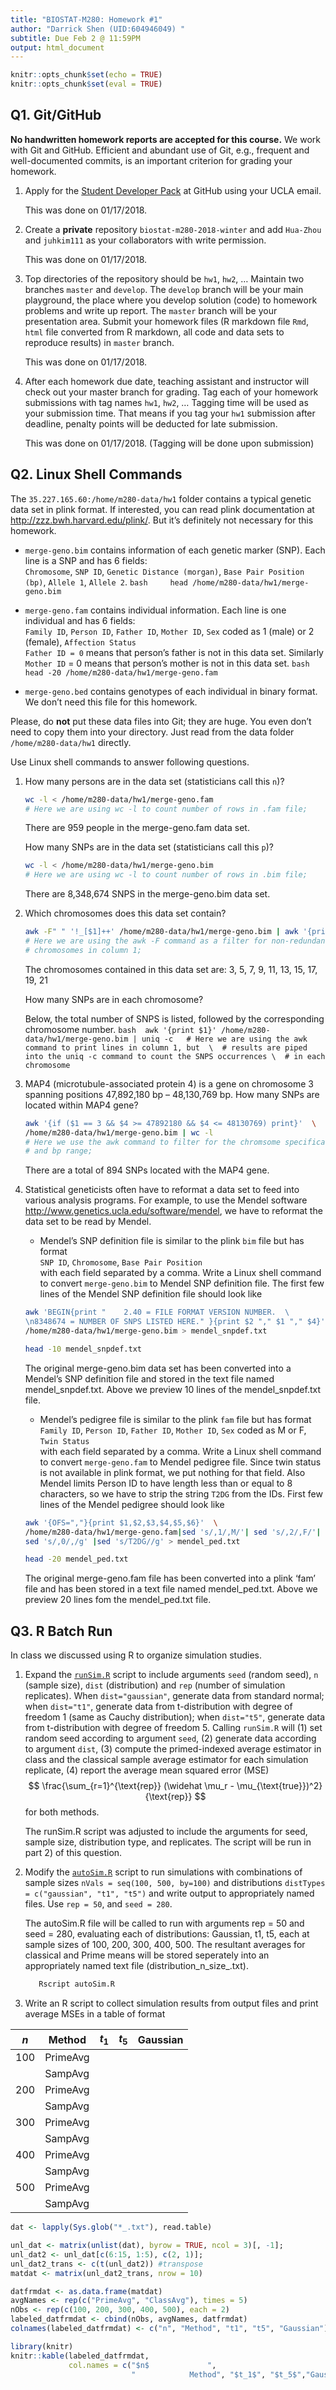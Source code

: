 ```yaml
---
title: "BIOSTAT-M280: Homework #1"
author: "Darrick Shen (UID:604946049) "
subtitle: Due Feb 2 @ 11:59PM
output: html_document
---
```



```r
knitr::opts_chunk$set(echo = TRUE)
knitr::opts_chunk$set(eval = TRUE)
```

## Q1. Git/GitHub

**No handwritten homework reports are accepted for this course.** We work with Git and GitHub. Efficient and abundant use of Git, e.g., frequent and well-documented commits, is an important criterion for grading your homework.

1. Apply for the [Student Developer Pack](https://education.github.com/pack) at GitHub using your UCLA email.

    This was done on 01/17/2018.

2. Create a **private** repository `biostat-m280-2018-winter` and add `Hua-Zhou` and `juhkim111` as your collaborators with write permission.

    This was done on 01/17/2018.

3. Top directories of the repository should be `hw1`, `hw2`, ... Maintain two branches `master` and `develop`. The `develop` branch will be your main playground, the place where you develop solution (code) to homework problems and write up report. The `master` branch will be your presentation area. Submit your homework files (R markdown file `Rmd`, `html` file converted from R markdown, all code and data sets to reproduce results) in `master` branch.

    This was done on 01/17/2018.

4. After each homework due date, teaching assistant and instructor will check out your master branch for grading. Tag each of your homework submissions with tag names `hw1`, `hw2`, ... Tagging time will be used as your submission time. That means if you tag your `hw1` submission after deadline, penalty points will be deducted for late submission.

    This was done on 01/17/2018. (Tagging will be done upon submission)
    
## Q2. Linux Shell Commands

The `35.227.165.60:/home/m280-data/hw1` folder contains a typical genetic data set in plink format. If interested, you can read plink documentation at <http://zzz.bwh.harvard.edu/plink/>. But it's definitely not necessary for this homework.

- `merge-geno.bim` contains information of each genetic marker (SNP). Each line is a SNP and has 6 fields:  
`Chromosome`, `SNP ID`, `Genetic Distance (morgan)`, `Base Pair Position (bp)`, `Allele 1`, `Allele 2`.
    ```bash
    head /home/m280-data/hw1/merge-geno.bim
    ```

- `merge-geno.fam` contains individual information. Each line is one individual and has 6 fields:  
`Family ID`, `Person ID`, `Father ID`, `Mother ID`, `Sex` coded as 1 (male) or 2 (female), `Affection Status`  
`Father ID = 0` means that person's father is not in this data set. Similarly `Mother ID` = 0 means that person's mother is not in this data set.
    ```bash
    head -20 /home/m280-data/hw1/merge-geno.fam
    ```

- `merge-geno.bed` contains genotypes of each individual in binary format. We don't need this file for this homework.

Please, do **not** put these data files into Git; they are huge. You even don't need to copy them into your directory. Just read from the data folder `/home/m280-data/hw1` directly.

Use Linux shell commands to answer following questions. 

1. How many persons are in the data set (statisticians call this `n`)?

    ```bash
    wc -l < /home/m280-data/hw1/merge-geno.fam
    # Here we are using wc -l to count number of rows in .fam file;
    ```
    There are 959 people in the merge-geno.fam data set.
    
    How many SNPs are in the data set (statisticians call this `p`)?

    ```bash
    wc -l < /home/m280-data/hw1/merge-geno.bim
    # Here we are using wc -l to count number of rows in .bim file;
    ```
    There are 8,348,674 SNPS in the merge-geno.bim data set.
    
2. Which chromosomes does this data set contain? 
    
    ```bash
    awk -F" " '!_[$1]++' /home/m280-data/hw1/merge-geno.bim | awk '{print $1}'
    # Here we are using the awk -F command as a filter for non-redundant  \
    # chromosomes in column 1;
    ```
    The chromosomes contained in this data set are: 3, 5, 7, 9, 11, 13, 15, 17, 19, 21
    
    How many SNPs are in each chromosome?

    Below, the total number of SNPS is listed, followed by the corresponding chromosome number.
    ```bash
    awk '{print $1}' /home/m280-data/hw1/merge-geno.bim | uniq -c 
    # Here we are using the awk command to print lines in column 1, but  \
    # results are piped into the uniq -c command to count the SNPS occurrences \
    # in each chromosome
    ```

3. MAP4 (microtubule-associated protein 4) is a gene on chromosome 3 spanning positions 47,892,180 bp -- 48,130,769 bp. How many SNPs are located within MAP4 gene?

    ```bash
    awk '{if ($1 == 3 && $4 >= 47892180 && $4 <= 48130769) print}'  \
    /home/m280-data/hw1/merge-geno.bim | wc -l
    # Here we use the awk command to filter for the chromsome specification  \
    # and bp range;
    ```

    There are a total of 894 SNPs located with the MAP4 gene.

4. Statistical geneticists often have to reformat a data set to feed into various analysis programs. For example, to use the Mendel software <http://www.genetics.ucla.edu/software/mendel>, we have to reformat the data set to be read by Mendel.

      - Mendel's SNP definition file is similar to the plink `bim` file but has format  
      `SNP ID`, `Chromosome`, `Base Pair Position`  
      with each field separated by a comma. Write a Linux shell command to convert `merge-geno.bim` to Mendel SNP definition file. The first few lines of the Mendel SNP definition file should look like
    
    ```bash
    awk 'BEGIN{print "    2.40 = FILE FORMAT VERSION NUMBER.  \
    \n8348674 = NUMBER OF SNPS LISTED HERE." }{print $2 "," $1 "," $4}'  \
    /home/m280-data/hw1/merge-geno.bim > mendel_snpdef.txt

    head -10 mendel_snpdef.txt
    ```
    The original merge-geno.bim data set has been converted into a Mendel's SNP definition file and stored
    in the text file named mendel_snpdef.txt. Above we preview 10 lines of the mendel_snpdef.txt file.
    
    - Mendel's pedigree file is similar to the plink `fam` file but has format  
    `Family ID`, `Person ID`, `Father ID`, `Mother ID`, `Sex` coded as M or F, `Twin Status`  
    with each field separated by a comma. Write a Linux shell command to convert `merge-geno.fam` to   Mendel pedigree file. Since twin status is not available in plink format, we put nothing for that field. Also Mendel limits Person ID to have length less than or equal to 8 characters, so we have to strip the string `T2DG` from the IDs. First few lines of the Mendel pedigree should look like
    
    ```bash
    awk '{OFS=","}{print $1,$2,$3,$4,$5,$6}'  \
    /home/m280-data/hw1/merge-geno.fam|sed 's/,1/,M/'| sed 's/,2/,F/'|  \
    sed 's/,0/,/g' |sed 's/T2DG//g' > mendel_ped.txt 
    
    head -20 mendel_ped.txt
    ```
    
    The original merge-geno.fam file has been converted into a plink 'fam' file and has been stored in
    a text file named mendel_ped.txt. Above we preview 20 lines fom the mendel_ped.txt file.

## Q3. R Batch Run

In class we discussed using R to organize simulation studies. 

1. Expand the [`runSim.R`](http://hua-zhou.github.io/teaching/biostatm280-2018winter/slides/02-linux/runSim.R) script to include arguments `seed` (random seed), `n` (sample size), `dist` (distribution) and `rep` (number of simulation replicates). When `dist="gaussian"`, generate data from standard normal; when `dist="t1"`, generate data from t-distribution with degree of freedom 1 (same as Cauchy distribution); when `dist="t5"`, generate data from t-distribution with degree of freedom 5. Calling `runSim.R` will (1) set random seed according to argument `seed`, (2) generate data according to argument `dist`, (3) compute the primed-indexed average estimator in class and the classical sample average estimator for each simulation replicate, (4) report the average mean squared error (MSE)
$$
  \frac{\sum_{r=1}^{\text{rep}} (\widehat \mu_r - \mu_{\text{true}})^2}{\text{rep}}
$$
for both methods.

    The runSim.R script was adjusted to include the arguments for seed, sample size, distribution type, and replicates. The script will be run in part 2) of this question.

2. Modify the [`autoSim.R`](http://hua-zhou.github.io/teaching/biostatm280-2018winter/slides/02-linux/autoSim.R) script to run simulations with combinations of sample sizes `nVals = seq(100, 500, by=100)` and distributions `distTypes = c("gaussian", "t1", "t5")` and write output to appropriately named files. Use `rep = 50`, and `seed = 280`. 
  
    The autoSim.R file will be called to run with arguments rep = 50 and seed = 280, evaluating each of distributions:            Gaussian, t1, t5, each at sample sizes of 100, 200, 300, 400, 500. The resultant averages for classical and Prime means
    will be stored seperately into an appropriately named text file (distribution_n_size_.txt).
    
    ```bash
       Rscript autoSim.R
    ```

3. Write an R script to collect simulation results from output files and print average MSEs in a table of format

| $n$ | Method   | $t_1$ | $t_5$ | Gaussian |
|-----|----------|-------|-------|----------|
| 100 | PrimeAvg |       |       |          |
|     | SampAvg  |       |       |          |
| 200 | PrimeAvg |       |       |          |
|     | SampAvg  |       |       |          |
| 300 | PrimeAvg |       |       |          |
|     | SampAvg  |       |       |          |
| 400 | PrimeAvg |       |       |          |
|     | SampAvg  |       |       |          |
| 500 | PrimeAvg |       |       |          |
|     | SampAvg  |       |       |          |

```r
dat <- lapply(Sys.glob("*_.txt"), read.table)

unl_dat <- matrix(unlist(dat), byrow = TRUE, ncol = 3)[, -1]; 
unl_dat2 <- unl_dat[c(6:15, 1:5), c(2, 1)]; 
unl_dat2_trans <- c(t(unl_dat2)) #transpose
matdat <- matrix(unl_dat2_trans, nrow = 10)

datfrmdat <- as.data.frame(matdat)
avgNames <- rep(c("PrimeAvg", "ClassAvg"), times = 5)
nObs <- rep(c(100, 200, 300, 400, 500), each = 2)
labeled_datfrmdat <- cbind(nObs, avgNames, datfrmdat)
colnames(labeled_datfrmdat) <- c("n", "Method", "t1", "t5", "Gaussian")

library(knitr)
knitr::kable(labeled_datfrmdat,  
             col.names = c("$n$             ",  
                           "            Method", "$t_1$", "$t_5$","Gaussian"))

```

